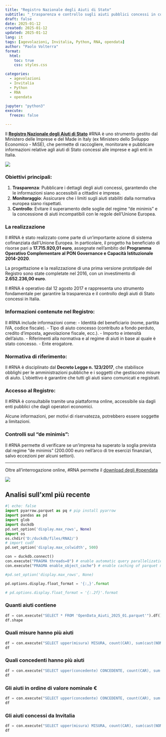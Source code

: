 ```yaml
---
title: "Registro Nazionale degli Aiuti di Stato"
subtitle: "_trasparenza e controllo sugli aiuti pubblici concessi in conformità alla normativa europea sugli aiuti di Stato_ "
draft: false
date: 2025-01-12
created: 2025-01-12
updated: 2025-01-12
lang: it
tags: [agevolazioni, Invitalia, Python, RNA, opendata]
author: "Paolo Volterra"
format:
  html:
    toc: true
    css: styles.css

categories:
  - agevolazioni
  - Invitalia
  - Python
  - RNA
  - opendata
  
jupyter: "python3"
execute:
  freeze: false

---
```


Il [**Registro Nazionale degli Aiuti di Stato**](https://www.rna.gov.it/) #RNA è uno strumento gestito dal Ministero delle Imprese e del Made in Italy (ex Ministero dello Sviluppo Economico - MiSE), che permette di raccogliere, monitorare e pubblicare informazioni relative agli aiuti di Stato concessi alle imprese e agli enti in Italia. 

![](./media/01.png)

### Obiettivi principali:
1. **Trasparenza**: Pubblicare i dettagli degli aiuti concessi, garantendo che le informazioni siano accessibili a cittadini e imprese.
2. **Monitoraggio**: Assicurare che i limiti sugli aiuti stabiliti dalla normativa europea siano rispettati.
3. **Controllo**: Evitare il superamento delle soglie del regime "de minimis" e la concessione di aiuti incompatibili con le regole dell’Unione Europea.

### La realizzazione

Il #RNA è stato realizzato come parte di un'importante azione di sistema cofinanziata dall'Unione Europea. In particolare, il progetto ha beneficiato di risorse pari a **17.715.920,01 euro**, assegnate nell'ambito del **Programma Operativo Complementare al PON Governance e Capacità Istituzionale 2014-2020**. 

La progettazione e la realizzazione di una prima versione prototipale del Registro sono state completate nel 2016, con un investimento di **2.652.236,00 euro**. 

Il #RNA è operativo dal 12 agosto 2017 e rappresenta uno strumento fondamentale per garantire la trasparenza e il controllo degli aiuti di Stato concessi in Italia. 


### Informazioni contenute nel Registro:
Il #RNA include informazioni come:
- Identità del beneficiario (nome, partita IVA, codice fiscale).
- Tipo di aiuto concesso (contributo a fondo perduto, credito d’imposta, agevolazione fiscale, ecc.).
- Importo e intensità dell’aiuto.
- Riferimenti alla normativa e al regime di aiuti in base al quale è stato concesso.
- Ente erogatore.


### Normativa di riferimento:
Il #RNA è disciplinato dal **Decreto Legge n. 123/2017**, che stabilisce obblighi per le amministrazioni pubbliche e i soggetti che gestiscono misure di aiuto. L'obiettivo è garantire che tutti gli aiuti siano comunicati e registrati.

### Accesso al Registro:
Il #RNA è consultabile tramite una piattaforma online, accessibile sia dagli enti pubblici che dagli operatori economici. 

Alcune informazioni, per motivi di riservatezza, potrebbero essere soggette a limitazioni.


### Controlli sul "de minimis":
Il #RNA permette di verificare se un’impresa ha superato la soglia prevista dal regime "de minimis" (200.000 euro nell’arco di tre esercizi finanziari, salvo eccezioni per alcuni settori).

---

Oltre all'interrogazione online, #RNA permette il [download degli #opendata](https://www.rna.gov.it/open-data/aiuti)

![](./media/04.png)


## Analisi sull'xml più recente

```python
#| echo: false
import pyarrow.parquet as pq # pip install pyarrow
import pandas as pd
import glob
import duckdb
pd.set_option('display.max_rows', None)
import os
os.chdir('D:/duckdb/files/RNA2/')
# import cudf
pd.set_option('display.max_colwidth', 500)

con = duckdb.connect()
con.execute("PRAGMA threads=8") # enable automatic query parallelization
con.execute("PRAGMA enable_object_cache") # enable caching of parquet metadata

#pd.set_option('display.max_rows', None)

pd.options.display.float_format = '{:,}'.format

# pd.options.display.float_format = '{:.2f}'.format
```

### Quanti aiuti contiene

```python
df = con.execute("SELECT * FROM 'OpenData_Aiuti_2025_01.parquet'").df()
df.shape
```

### Quali misure hanno più aiuti

```python
df = con.execute("SELECT upper(misura) MISURA, count(CAR), sum(cast(NOMINALE as integer)), sum(cast(AIUTO as integer)) FROM 'OpenData_Aiuti_2025_01.parquet' group by 1 order by 2 desc limit 10").df()
df
```

### Quali concedenti hanno più aiuti

```python
df = con.execute("SELECT upper(concedente) CONCEDENTE, count(CAR), sum(cast(NOMINALE as integer)), sum(cast(AIUTO as integer)) FROM 'OpenData_Aiuti_2025_01.parquet' group by 1 order by 2 desc limit 10").df()
df
```

### Gli aiuti in ordine di valore nominale €

```python
df = con.execute("SELECT upper(concedente) CONCEDENTE, count(CAR), sum(cast(NOMINALE as integer)), sum(cast(AIUTO as integer)) FROM 'OpenData_Aiuti_2025_01.parquet' group by 1 order by 3 desc limit 10").df()
df
```

### Gli aiuti concessi da Invitalia

```python
df = con.execute("SELECT upper(misura) MISURA, count(CAR), sum(cast(NOMINALE as integer)), sum(cast(AIUTO as integer)) FROM 'OpenData_Aiuti_2025_01.parquet' where concedente like '%INVI%' group by 1 order by 3 desc limit 10").df()
df
```

